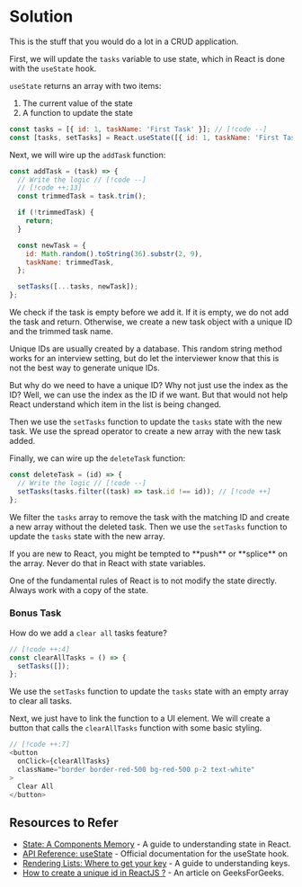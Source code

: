 
# Solution

This is the stuff that you would do a lot in a CRUD application.

First, we will update the `tasks` variable to use state, which in React is done with the `useState` hook.

`useState` returns an array with two items:

1. The current value of the state
2. A function to update the state

```js title="App.js"
const tasks = [{ id: 1, taskName: 'First Task' }]; // [!code --]
const [tasks, setTasks] = React.useState([{ id: 1, taskName: 'First Task' }]); // [!code ++]
```

Next, we will wire up the `addTask` function:

```js title="App.js"
const addTask = (task) => {
  // Write the logic // [!code --]
  // [!code ++:13]
  const trimmedTask = task.trim(); 

  if (!trimmedTask) {
    return;
  }

  const newTask = {
    id: Math.random().toString(36).substr(2, 9),
    taskName: trimmedTask,
  };

  setTasks([...tasks, newTask]);
};
```

We check if the task is empty before we add it. If it is empty, we do not add the task and return. Otherwise, we create a new task object with a unique ID and the trimmed task name.

<Callout type='warning'>
Unique IDs are usually created by a database. This random string method works for an interview setting, but do let the interviewer know that this is not the best way to generate unique IDs.

But why do we need to have a unique ID? Why not just use the index as the ID? Well, we can use the index as the ID if we want. But that would not help React understand which item in the list is being changed.
</Callout>

Then we use the `setTasks` function to update the `tasks` state with the new task. We use the spread operator to create a new array with the new task added.

Finally, we can wire up the `deleteTask` function:

```js title="App.js"
const deleteTask = (id) => {
  // Write the logic // [!code --]
  setTasks(tasks.filter((task) => task.id !== id)); // [!code ++]
};
```

We filter the `tasks` array to remove the task with the matching ID and create a new array without the deleted task. Then we use the `setTasks` function to update the `tasks` state with the new array.

<Callout type='error'>
If you are new to React, you might be tempted to **push** or **splice** on the array. Never do that in React with state variables. 

One of the fundamental rules of React is to not modify the state directly. Always work with a copy of the state.
</Callout>

### Bonus Task

How do we add a `clear all` tasks feature?

```js title="App.js"
// [!code ++:4]
const clearAllTasks = () => {
  setTasks([]);
};
```

We use the `setTasks` function to update the `tasks` state with an empty array to clear all tasks.

Next, we just have to link the function to a UI element. We will create a button that calls the `clearAllTasks` function with some basic styling.

```js title="App.js"
// [!code ++:7]
<button
  onClick={clearAllTasks}
  className="border border-red-500 bg-red-500 p-2 text-white"
>
  Clear All
</button>
```

## Resources to Refer

- [State: A Components Memory](https://react.dev/learn/state-a-components-memory) -  A guide to understanding state in React.
- [API Reference: useState](https://react.dev/reference/react/useState) - Official documentation for the useState hook.
- [Rendering Lists: Where to get your key](https://react.dev/learn/rendering-lists#where-to-get-your-key) - A guide to understanding keys.
- [How to create a unique id in ReactJS ?](https://www.geeksforgeeks.org/how-to-create-an-unique-id-in-reactjs/) - An article on GeeksForGeeks.